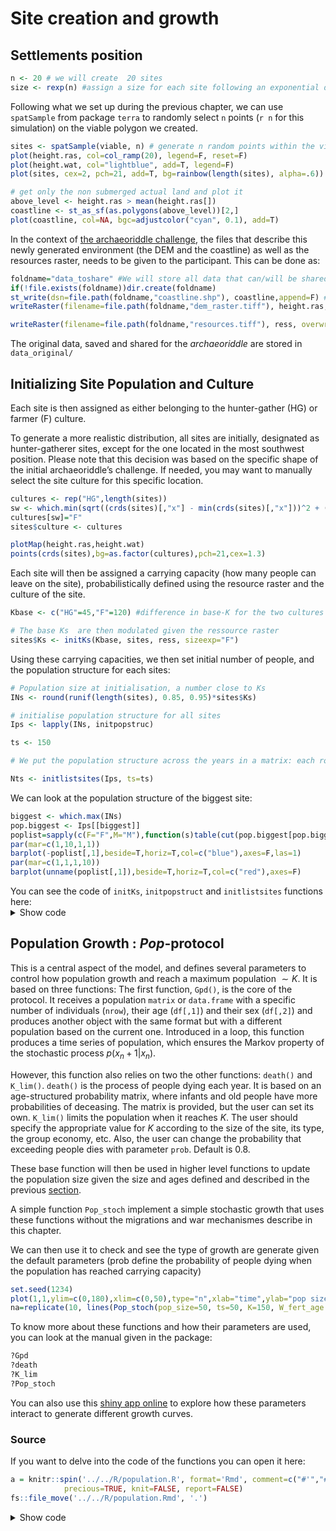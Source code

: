 # Site creation and growth {#popgrowth}

## Settlements position


```r
n <- 20 # we will create  20 sites
size <- rexp(n) #assign a size for each site following an exponential distribution 

```

Following what we set up during the previous chapter, we can  use `spatSample` from package `terra` to randomly select `n` points  (`r n` for this simulation) on the viable polygon we created.

```r
sites <- spatSample(viable, n) # generate n random points within the viable polygon and assign to variable sites
plot(height.ras, col=col_ramp(20), legend=F, reset=F)
plot(height.wat, col="lightblue", add=T, legend=F)
plot(sites, cex=2, pch=21, add=T, bg=rainbow(length(sites), alpha=.6))

# get only the non submerged actual land and plot it
above_level <- height.ras > mean(height.ras[])
coastline <- st_as_sf(as.polygons(above_level))[2,]
plot(coastline, col=NA, bgc=adjustcolor("cyan", 0.1), add=T)
```

In the context of [the archaeoriddle challenge](https://theia.arch.cam.ac.uk/archaeoriddle/), the files that describe this newly generated environment (the DEM and the coastline) as well as the resources raster,  needs to be given to the participant. This can be done as:

```r
foldname="data_toshare" #We will store all data that can/will be shared with participant in data_toshare
if(!file.exists(foldname))dir.create(foldname)
st_write(dsn=file.path(foldname,"coastline.shp"), coastline,append=F) # Write the coastline as a shapefile
writeRaster(filename=file.path(foldname,"dem_raster.tiff"), height.ras, overwrite=T) #write the DEM as a raster

writeRaster(filename=file.path(foldname,"resources.tiff"), ress, overwrite=T) #write the resources as a raster
```

The original data, saved and shared for the _archaeoriddle_ are stored in `data_original/`

## Initializing Site Population and Culture {#initsize}

Each site is then assigned as either belonging to the hunter-gather (HG) or farmer (F) culture.

To generate a more realistic distribution, all sites are initially, designated as hunter-gatherer sites, except for the one located in the most southwest position. Please note that this decision was based on the specific shape of the initial archaeoriddle's challenge. If needed, you may want to manually select the site culture for this specific location.


```r
cultures <- rep("HG",length(sites))
sw <- which.min(sqrt((crds(sites)[,"x"] - min(crds(sites)[,"x"]))^2 + (crds(sites)[,"y"] - min(crds(sites)[,"y"]))^2))
cultures[sw]="F"
sites$culture <- cultures

plotMap(height.ras,height.wat)
points(crds(sites),bg=as.factor(cultures),pch=21,cex=1.3)
```


Each site will then be assigned a carrying capacity (how many people can leave on the site), probabilistically defined using the resource raster and the culture of the site.

```r

Kbase <- c("HG"=45,"F"=120) #difference in base-K for the two cultures

# The base Ks  are then modulated given the ressource raster
sites$Ks <- initKs(Kbase, sites, ress, sizeexp="F")
```

Using these carrying capacities, we then set initial number of people, and the population structure for each sites:

```r
# Population size at initialisation, a number close to Ks
INs <- round(runif(length(sites), 0.85, 0.95)*sites$Ks)

# initialise population structure for all sites
Ips <- lapply(INs, initpopstruc)

ts <- 150

# We put the population structure across the years in a matrix: each row will represent a time step of the simulation ; each column a sites

Nts <- initlistsites(Ips, ts=ts)

```

We can look at the population structure of the biggest site:

```r
biggest <- which.max(INs)
pop.biggest <- Ips[[biggest]]
poplist=sapply(c(F="F",M="M"),function(s)table(cut(pop.biggest[pop.biggest[,2]==s,1],breaks=seq(0,40,4))))
par(mar=c(1,10,1,1))
barplot(-poplist[,1],beside=T,horiz=T,col=c("blue"),axes=F,las=1)
par(mar=c(1,1,1,10))
barplot(unname(poplist[,1]),beside=T,horiz=T,col=c("red"),axes=F)
```


You can see the code of `initKs`, `initpopstruct` and `initlistsites` functions here:
<details><summary>Show code</summary>
**Code**

```r
a = knitr::spin('../../R/init_simulation.R', format='Rmd', comment=c("#'","#'"),
            precious=TRUE, knit=FALSE, report=FALSE)
fs::file_move('../../R/init_simulation.Rmd', '.')

res = knitr::knit_child(input='init_simulation.Rmd', quiet=TRUE)
cat(res, sep = '\n')
fs::file_delete('init_simulation.Rmd')
```
</details>



## Population Growth : $Pop$-protocol {#base-pop-growth}

This is a central aspect of the model, and defines several parameters to control how population growth and reach a maximum population $\sim K$. It is based on three functions: The first function, `Gpd()`, is the core of the protocol. It receives a population `matrix` or `data.frame` with a specific number of individuals (`nrow`), their age (`df[,1]`) and their sex (`df[,2]`) and produces another object with the same format but with a different population based on the current one. Introduced in a loop, this function produces a time series of population, which ensures the Markov property of the stochastic process $p(x_n+1|x_n)$.

However, this function also relies on two the other functions: `death()` and `K_lim()`. `death()` is the process of people dying each year. It is based on an age-structured probability matrix, where infants and old people have more probabilities of deceasing. The matrix is provided, but the user can set its own. `K_lim()` limits the population when it reaches $K$. The user should specify the appropriate value for $K$ according to the size of the site, its type, the group economy, etc. Also, the user can change the probability that exceeding people dies with parameter `prob`. Default is 0.8.




These base function will then be used in higher level functions to update the population size given the size and ages defined and described in the previous [section](#initsize). 

A simple function  `Pop_stoch` implement a simple stochastic growth that uses these functions without the migrations and war mechanismes describe in this chapter. 


We can then use it to check and see the type of growth are generate given the default parameters (prob define the probability of people dying when the population has reached carrying capacity)

```r
set.seed(1234)
plot(1,1,ylim=c(0,180),xlim=c(0,50),type="n",xlab="time",ylab="pop size")
na=replicate(10, lines(Pop_stoch(pop_size=50, ts=50, K=150, W_fert_age = c(10, 45), M_fert_age = c(15, 55), p_offspring = 0.3, prob = 0.8)))
```


To know more about these functions and how their parameters are used, you can look at the manual given in the package:

```r
?Gpd
?death
?K_lim
?Pop_stoch
```

You can also use this [shiny app online]() to explore how these parameters interact to generate different growth curves.

### Source {-} 

If you want to delve into the code of the functions you can open it here:

```r
a = knitr::spin('../../R/population.R', format='Rmd', comment=c("#'","#'"),
            precious=TRUE, knit=FALSE, report=FALSE)
fs::file_move('../../R/population.Rmd', '.')
```
<details><summary>Show code</summary>
**Code**
```r
res = knitr::knit_child(input='population.Rmd', quiet=TRUE)
cat(res, sep = '\n')
fs::file_delete('population.Rmd')
```
</details>


